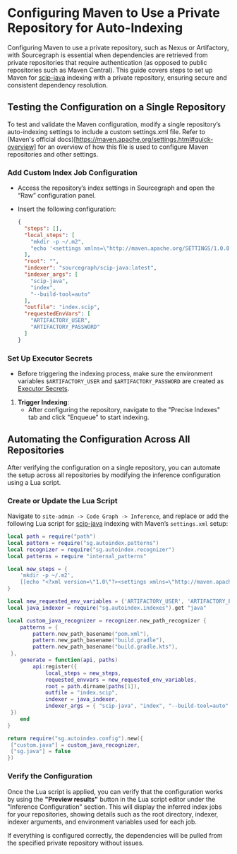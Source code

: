 # Configuring Maven to Use a Private Repository for Auto-Indexing

Configuring Maven to use a private repository, such as Nexus or Artifactory, with Sourcegraph is essential when dependencies are retrieved from private repositories that require authentication (as opposed to public repositories such as Maven Central). This guide covers steps to set up Maven for [scip-java](https://sourcegraph.github.io/scip-java/) indexing with a private repository, ensuring secure and consistent dependency resolution.

## Testing the Configuration on a Single Repository

To test and validate the Maven configuration, modify a single repository’s auto-indexing settings to include a custom settings.xml file. Refer to (Maven's official docs)[https://maven.apache.org/settings.html#quick-overview] for an overview of how this file is used to configure Maven repositories and other settings.

### Add Custom Index Job Configuration

- Access the repository’s index settings in Sourcegraph and open the “Raw” configuration panel.
- Insert the following configuration:

     ```json
     {
       "steps": [],
       "local_steps": [
         "mkdir -p ~/.m2",
         "echo '<settings xmlns=\"http://maven.apache.org/SETTINGS/1.0.0\" xmlns:xsi=\"http://www.w3.org/2001/XMLSchema-instance\" xsi:schemaLocation=\"http://maven.apache.org/SETTINGS/1.0.0 https://maven.apache.org/xsd/settings-1.0.0.xsd\"> <servers> <server> <id>repo</id> <username>$ARTIFACTORY_USER</username> <password>$ARTIFACTORY_PASSWORD</password> </server> </servers> </settings>' > ~/.m2/settings.xml"
       ],
       "root": "",
       "indexer": "sourcegraph/scip-java:latest",
       "indexer_args": [
         "scip-java",
         "index",
         "--build-tool=auto"
       ],
       "outfile": "index.scip",
       "requestedEnvVars": [
         "ARTIFACTORY_USER",
         "ARTIFACTORY_PASSWORD"
       ]
     }
     ```

### Set Up Executor Secrets

- Before triggering the indexing process, make sure the environment variables `$ARTIFACTORY_USER` and `$ARTIFACTORY_PASSWORD` are created as [Executor Secrets](https://sourcegraph.com/docs/admin/executors/executor_secrets).

1. **Trigger Indexing**:
   - After configuring the repository, navigate to the "Precise Indexes" tab and click "Enqueue" to start indexing.

## Automating the Configuration Across All Repositories

After verifying the configuration on a single repository, you can automate the setup across all repositories by modifying the inference configuration using a Lua script.

### Create or Update the Lua Script

Navigate to `site-admin -> Code Graph -> Inference`, and replace or add the following Lua script for [scip-java](https://sourcegraph.github.io/scip-java/) indexing with Maven’s `settings.xml` setup:

```lua
local path = require("path")
local pattern = require("sg.autoindex.patterns")
local recognizer = require("sg.autoindex.recognizer")
local patterns = require "internal_patterns"

local new_steps = {
    'mkdir -p ~/.m2',
    [[echo "<?xml version=\"1.0\"?><settings xmlns=\"http://maven.apache.org/SETTINGS/1.0.0\"><servers><server><id>repo</id><username>$ARTIFACTORY_USER</username><password>$ARTIFACTORY_PASSWORD</password></server></servers></settings>" > ~/.m2/settings.xml]]
}

local new_requested_env_variables = {'ARTIFACTORY_USER', 'ARTIFACTORY_PASSWORD'}
local java_indexer = require("sg.autoindex.indexes").get "java"

local custom_java_recognizer = recognizer.new_path_recognizer {
    patterns = {
        pattern.new_path_basename("pom.xml"),
        pattern.new_path_basename("build.gradle"),
        pattern.new_path_basename("build.gradle.kts"),
 },
    generate = function(api, paths)
        api:register({
            local_steps = new_steps,
            requested_envvars = new_requested_env_variables,
            root = path.dirname(paths[1]),
            outfile = "index.scip",
            indexer = java_indexer,
            indexer_args = { "scip-java", "index", "--build-tool=auto" }
 })
    end
}

return require("sg.autoindex.config").new({
 ["custom.java"] = custom_java_recognizer,
 ["sg.java"] = false
})
```

### Verify the Configuration

Once the Lua script is applied, you can verify that the configuration works by using the **"Preview results"** button in the Lua script editor under the "Inference Configuration" section. This will display the inferred index jobs for your repositories, showing details such as the root directory, indexer, indexer arguments, and environment variables used for each job.

If everything is configured correctly, the dependencies will be pulled from the specified private repository without issues.
